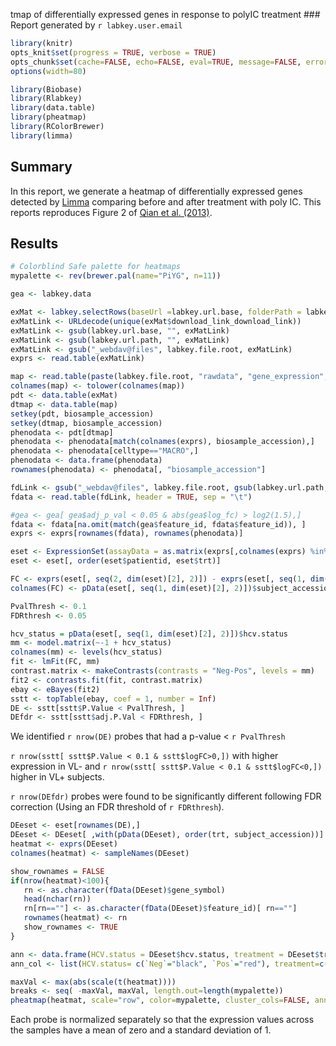 tmap of differentially expressed genes in response to polyIC treatment
### Report generated by `r labkey.user.email`

```r
library(knitr)
opts_knit$set(progress = TRUE, verbose = TRUE)
opts_chunk$set(cache=FALSE, echo=FALSE, eval=TRUE, message=FALSE, error=TRUE, dev="png", fig.width=10, fig.height=7, dpi=120, fig.align="center")
options(width=80)
```

```r
library(Biobase)
library(Rlabkey)
library(data.table)
library(pheatmap)
library(RColorBrewer)
library(limma)
```


## Summary

In this report, we generate a heatmap of differentially expressed genes detected by <a href="http://www.bioconductor.org/packages/2.12/bioc/html/limma.html" target="_blank">Limma</a> comparing before and after treatment with poly IC. This reports reproduces Figure 2 of <a href="http://www.ncbi.nlm.nih.gov/pubmed/23220997" target="_blank">Qian et al. (2013)</a>.
<br />

## Results

```r
# Colorblind Safe palette for heatmaps
mypalette <- rev(brewer.pal(name="PiYG", n=11))
```

```r
gea <- labkey.data
```


```r
exMat <- labkey.selectRows(baseUrl =labkey.url.base, folderPath = labkey.url.path, schemaName = "study",queryName = "gene_expression_matrices", colFilter=makeFilter( c( 'expression_matrix_accession', 'IN', "EXPM0010") ), colNameOpt="rname")
exMatLink <- URLdecode(unique(exMat$download_link_download_link))
exMatLink <- gsub(labkey.url.base, "", exMatLink)
exMatLink <- gsub(labkey.url.path, "", exMatLink)
exMatLink <- gsub("_webdav@files", labkey.file.root, exMatLink)
exprs <- read.table(exMatLink)
```


```r
map <- read.table(paste(labkey.file.root, "rawdata", "gene_expression", "geomap.tsv", sep="/"), sep="\t", header=TRUE)
colnames(map) <- tolower(colnames(map))
pdt <- data.table(exMat)
dtmap <- data.table(map)
setkey(pdt, biosample_accession)
setkey(dtmap, biosample_accession)
phenodata <- pdt[dtmap]
phenodata <- phenodata[match(colnames(exprs), biosample_accession),]
phenodata <- phenodata[celltype=="MACRO",]
phenodata <- data.frame(phenodata)
rownames(phenodata) <- phenodata[, "biosample_accession"]
```

```r
fdLink <- gsub("_webdav@files", labkey.file.root, gsub(labkey.url.path,  "", gsub(labkey.url.base,  "", URLdecode(unique(exMat$feature_mapping_file_download_link)))))
fdata <- read.table(fdLink, header = TRUE, sep = "\t")
```


```r
#gea <- gea[ gea$adj_p_val < 0.05 & abs(gea$log_fc) > log2(1.5),]
fdata <- fdata[na.omit(match(gea$feature_id, fdata$feature_id)), ]
exprs <- exprs[rownames(fdata), rownames(phenodata)]

eset <- ExpressionSet(assayData = as.matrix(exprs[,colnames(exprs) %in% phenodata$biosample_accession]), phenoData = as(phenodata, "AnnotatedDataFrame"), featureData = as(fdata, "AnnotatedDataFrame"))
eset <- eset[, order(eset$patientid, eset$trt)]
```

```r
FC <- exprs(eset[, seq(2, dim(eset)[2], 2)]) - exprs(eset[, seq(1, dim(eset)[2], 2)])
colnames(FC) <- pData(eset[, seq(1, dim(eset)[2], 2)])$subject_accession
```

```r
PvalThresh <- 0.1
FDRthresh <- 0.05

hcv_status = pData(eset[, seq(1, dim(eset)[2], 2)])$hcv.status
mm <- model.matrix(~-1 + hcv_status)
colnames(mm) <- levels(hcv_status)
fit <- lmFit(FC, mm)
contrast.matrix <- makeContrasts(contrasts = "Neg-Pos", levels = mm)
fit2 <- contrasts.fit(fit, contrast.matrix)
ebay <- eBayes(fit2)
sstt <- topTable(ebay, coef = 1, number = Inf)
DE <- sstt[sstt$P.Value < PvalThresh, ]
DEfdr <- sstt[sstt$adj.P.Val < FDRthresh, ]
```



We identified `r nrow(DE)` probes that had a p-value < `r PvalThresh` 

`r nrow(sstt[ sstt$P.Value < 0.1 & sstt$logFC>0,])` with higher expression in VL- and `r nrow(sstt[ sstt$P.Value < 0.1 & sstt$logFC<0,])` higher in VL+ subjects.

`r nrow(DEfdr)` probes were found to be significantly different following FDR correction (Using an FDR threshold of `r FDRthresh`).


```r
DEeset <- eset[rownames(DE),]
DEeset <- DEeset[ ,with(pData(DEeset), order(trt, subject_accession))]
heatmat <- exprs(DEeset)
colnames(heatmat) <- sampleNames(DEeset)

show_rownames = FALSE
if(nrow(heatmat)<100){
   rn <- as.character(fData(DEeset)$gene_symbol)
   head(nchar(rn))
   rn[rn==""] <- as.character(fData(DEeset)$feature_id)[ rn==""]
   rownames(heatmat) <- rn
   show_rownames <- TRUE
}

ann <- data.frame(HCV.status = DEeset$hcv.status, treatment = DEeset$trt, row.names=sampleNames(DEeset))
ann_col <- list(HCV.status= c(`Neg`="black", `Pos`="red"), treatment=c(`Mock`="yellow", `Poly IC H`="blue"))

maxVal <- max(abs(scale(t(heatmat))))
breaks <- seq( -maxVal, maxVal, length.out=length(mypalette))
pheatmap(heatmat, scale="row", color=mypalette, cluster_cols=FALSE, annotation=ann, annotation_colors=ann_col, show_colnames=FALSE, show_rownames=show_rownames, breaks=breaks)
```

Each probe is normalized separately so that the expression values across the samples have a mean of zero and a standard deviation of 1.

